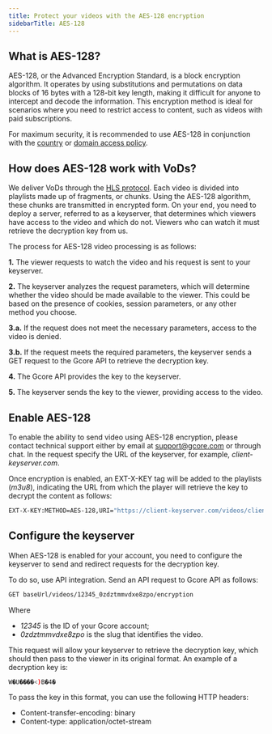 ---
title: Protect your videos with the AES-128 encryption
sidebarTitle: AES-128
---

## What is AES-128?

AES-128, or the Advanced Encryption Standard, is a block encryption algorithm. It operates by using substitutions and permutations on data blocks of 16 bytes with a 128-bit key length, making it difficult for anyone to intercept and decode the information. This encryption method is ideal for scenarios where you need to restrict access to content, such as videos with paid subscriptions. 

For maximum security, it is recommended to use AES-128 in conjunction with the [country](/cdn/cdn-resource-options/security/control-access-to-the-content-with-country-referrer-ip-and-user-agents-policies#country-access-policy) or [domain access policy](/cdn/cdn-resource-options/security/control-access-to-the-content-with-country-referrer-ip-and-user-agents-policies#referrer-access-policy).

## How does AES-128 work with VoDs?

We deliver VoDs through the [HLS protocol](/streaming-platform/live-streams-and-videos-protocols-and-codecs/what-initial-parameters-of-your-live-streams-and-videos-we-can-accept). Each video is divided into playlists made up of fragments, or chunks. Using the AES-128 algorithm, these chunks are transmitted in encrypted form. On your end, you need to deploy a server, referred to as a keyserver, that determines which viewers have access to the video and which do not. Viewers who can watch it must retrieve the decryption key from us.

The process for AES-128 video processing is as follows:

**1.** The viewer requests to watch the video and his request is sent to your keyserver.

**2.** The keyserver analyzes the request parameters, which will determine whether the video should be made available to the viewer. This could be based on the presence of cookies, session parameters, or any other method you choose.

**3.a.** If the request does not meet the necessary parameters, access to the video is denied.

**3.b.** If the request meets the required parameters, the keyserver sends a GET request to the Gcore API to retrieve the decryption key.

**4.** The Gcore API provides the key to the keyserver.

**5.** The keyserver sends the key to the viewer, providing access to the video.

## Enable AES-128

To enable the ability to send video using AES-128 encryption, please contact technical support either by email at [support@gcore.com](mailto:support@gcore.com) or through chat. In the request specify the URL of the keyserver, for example, _client-keyserver.com_. 

Once encryption is enabled, an EXT-X-KEY tag will be added to the playlists (_m3u8_), indicating the URL from which the player will retrieve the key to decrypt the content as follows:

```sh
EXT-X-KEY:METHOD=AES-128,URI="https://client-keyserver.com/videos/clientId_videoslug/encryption"
 ```

## Configure the keyserver

When AES-128 is enabled for your account, you need to configure the keyserver to send and redirect requests for the decryption key. 

To do so, use API integration. Send an API request to Gcore API as follows:

```sh
GET baseUrl/videos/12345_0zdztmmvdxe8zpo/encryption
 ```

Where

  * _12345_ is the ID of your Gcore account;
  * _0zdztmmvdxe8zpo_ is the slug that identifies the video.



This request will allow your keyserver to retrieve the decryption key, which should then pass to the viewer in its original format. An example of a decryption key is: 

```sh
W�U����<)B�4�
 ```

To pass the key in this format, you can use the following HTTP headers:

  * Content-transfer-encoding: binary
  * Content-type: application/octet-stream